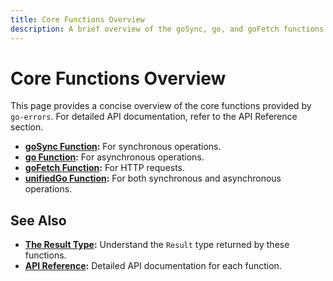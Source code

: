 ```yaml
---
title: Core Functions Overview
description: A brief overview of the goSync, go, and goFetch functions.
---
```


# Core Functions Overview

This page provides a concise overview of the core functions provided by `go-errors`. For detailed API documentation, refer to the API Reference section.

- **[goSync Function](/docs/api-reference/go-sync-function):** For synchronous operations.
- **[go Function](/docs/api-reference/go-function):** For asynchronous operations.
- **[goFetch Function](/docs/api-reference/go-fetch-function):** For HTTP requests.
- **[unifiedGo Function](/docs/api-reference/unified-go-function):** For both synchronous and asynchronous operations.

## See Also

- **[The Result Type](/docs/fundamentals/the-result-type):** Understand the `Result` type returned by these functions.
- **[API Reference](/docs/api-reference):** Detailed API documentation for each function.
